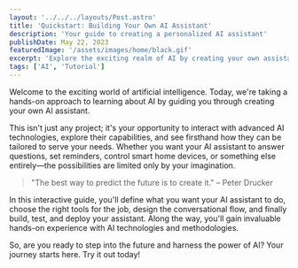 ```yaml
---
layout: '../../../layouts/Post.astro'
title: 'Quickstart: Building Your Own AI Assistant'
description: 'Your guide to creating a personalized AI assistant'
publishDate: May 22, 2023
featuredImage: '/assets/images/home/black.gif'
excerpt: 'Explore the exciting realm of AI by creating your own assistant. Begin your journey with this interactive guide.'
tags: ['AI', 'Tutorial']
---
```


<script type='module' src='https://interfaces.zapier.com/assets/web-components/zapier-interfaces/zapier-interfaces.esm.js'></script>
<zapier-interfaces-page-embed page-id='clgrpxnef0009l20f4dr27nrd' no-background='false' style='max-width: 900px; height: 500px;'></zapier-interfaces-page-embed>

Welcome to the exciting world of artificial intelligence. Today, we're taking a hands-on approach to learning about AI by guiding you through creating your own AI assistant. 

This isn't just any project; it's your opportunity to interact with advanced AI technologies, explore their capabilities, and see firsthand how they can be tailored to serve your needs. Whether you want your AI assistant to answer questions, set reminders, control smart home devices, or something else entirely—the possibilities are limited only by your imagination.

> "The best way to predict the future is to create it." – Peter Drucker

In this interactive guide, you'll define what you want your AI assistant to do, choose the right tools for the job, design the conversational flow, and finally build, test, and deploy your assistant. Along the way, you'll gain invaluable hands-on experience with AI technologies and methodologies.

So, are you ready to step into the future and harness the power of AI? Your journey starts here. Try it out today!
